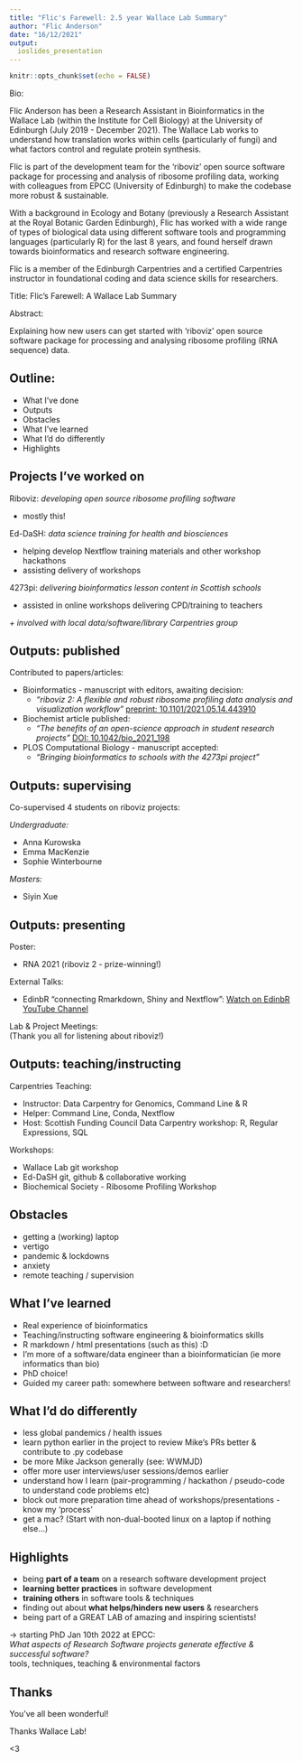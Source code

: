```yaml
---
title: "Flic's Farewell: 2.5 year Wallace Lab Summary"
author: "Flic Anderson"
date: "16/12/2021"
output: 
  ioslides_presentation
---
```


```r
knitr::opts_chunk$set(echo = FALSE)
```

<script src="https://ajax.googleapis.com/ajax/libs/jquery/1.12.2/jquery.min.js"></script>

<script>
    $(document).ready(function() {
      $('slide:not(.title-slide, .backdrop, .segue)').append('<footer label=\"bit.ly/riboviz-new-users"></footer>');    
    })
</script>

<style>
  footer:after {
    content: attr(label);
    font-size: 12pt;
    position: absolute;
    bottom: 20px;
    left: 700px;
    line-height: 1.9;
  }
</style>

<style type="text/css">
slides > slide:not(.nobackground):after {
  content: '';
}
</style>

<div class="notes">

Bio: 

Flic Anderson has been a Research Assistant in Bioinformatics in the Wallace Lab (within the Institute for Cell Biology) at the University of Edinburgh (July 2019 - December 2021). The Wallace Lab works to understand how translation works within cells (particularly of fungi) and what factors control and regulate protein synthesis. 

Flic is part of the development team for the 'riboviz' open source software package for processing and analysis of ribosome profiling data, working with colleagues from EPCC (University of Edinburgh) to make the codebase more robust & sustainable.   

With a background in Ecology and Botany (previously a Research Assistant at the Royal Botanic Garden Edinburgh), Flic has worked with a wide range of types of biological data using different software tools and programming languages (particularly R) for the last 8 years, and found herself drawn towards bioinformatics and research software engineering. 

Flic is a member of the Edinburgh Carpentries and a certified Carpentries instructor in foundational coding and data science skills for researchers. 


Title: Flic's Farewell: A Wallace Lab Summary


Abstract:  

Explaining how new users can get started with 'riboviz' open source software package for processing and analysing ribosome profiling (RNA sequence) data.

</div>



## Outline: 

* What I've done
* Outputs 
* Obstacles 
* What I've learned 
* What I'd do differently 
* Highlights 



## Projects I've worked on

Riboviz: *developing open source ribosome profiling software*   

*  mostly this!

Ed-DaSH: *data science training for health and biosciences*   

 * helping develop Nextflow training materials and other workshop hackathons   
 * assisting delivery of workshops  

4273pi: *delivering bioinformatics lesson content in Scottish schools*  

* assisted in online workshops delivering CPD/training to teachers

 *+ involved with local data/software/library Carpentries group*



## Outputs: published 

Contributed to papers/articles: 

* Bioinformatics - manuscript with editors, awaiting decision:  
  - *"riboviz 2: A flexible and robust ribosome profiling data analysis and visualization workflow"* [preprint: 10.1101/2021.05.14.443910](https://doi.org/10.1101/2021.05.14.443910)
 
* Biochemist article published:  
  - *"The benefits of an open-science approach in student research projects"* [DOI: 10.1042/bio_2021_198](https://doi.org/10.1042/bio_2021_198)
  
* PLOS Computational Biology - manuscript accepted: 
  - *"Bringing bioinformatics to schools with the 4273pi project"*



## Outputs: supervising 

Co-supervised 4 students on riboviz projects: 

*Undergraduate:*  

* Anna Kurowska  
* Emma MacKenzie  
* Sophie Winterbourne  

*Masters:* 

* Siyin Xue



## Outputs: presenting

Poster:   

* RNA 2021 (riboviz 2 - prize-winning!) 


External Talks:   

* EdinbR "connecting Rmarkdown, Shiny and Nextflow": [Watch on EdinbR YouTube Channel](https://youtu.be/2C_WpraLznc?t=1596) 

Lab & Project Meetings:  
(Thank you all for listening about riboviz!)




## Outputs: teaching/instructing

Carpentries Teaching: 

- Instructor: Data Carpentry for Genomics, Command Line & R   
- Helper: Command Line, Conda, Nextflow  
- Host: Scottish Funding Council Data Carpentry workshop: R, Regular Expressions, SQL  

Workshops:  

- Wallace Lab git workshop  
- Ed-DaSH git, github & collaborative working  
- Biochemical Society - Ribosome Profiling Workshop



## Obstacles

* getting a (working) laptop 
* vertigo 
* pandemic & lockdowns  
* anxiety 
* remote teaching / supervision



## What I've learned  

* Real experience of bioinformatics  
* Teaching/instructing software engineering & bioinformatics skills  
* R markdown / html presentations (such as this) :D   
* I'm more of a software/data engineer than a bioinformatician (ie more informatics than bio)  
* PhD choice!    
* Guided my career path: somewhere between software and researchers!



## What I'd do differently  

* less global pandemics / health issues   
* learn python earlier in the project to review Mike's PRs better & contribute to .py codebase    
* be more Mike Jackson generally (see: WWMJD)  
* offer more user interviews/user sessions/demos earlier  
* understand how I learn (pair-programming / hackathon / pseudo-code to understand code problems etc)  
* block out more preparation time ahead of workshops/presentations - know my 'process'    
* get a mac? (Start with non-dual-booted linux on a laptop if nothing else...)



## Highlights 

* being **part of a team** on a research software development project
* **learning better practices** in software development 
* **training others** in software tools & techniques 
* finding out about **what helps/hinders new users** & researchers
* being part of a GREAT LAB of amazing and inspiring scientists!

 -> starting PhD Jan 10th 2022 at EPCC:  
     *What aspects of Research Software projects generate effective & successful software?*  
  tools, techniques, teaching & environmental factors



## Thanks 

You've all been wonderful! 

Thanks Wallace Lab! 

<3
